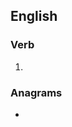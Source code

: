 ==English==

===Verb===
{{head|en|verb form}}

# {{present participle of|emote|lang=en|nocat=1}}

===Anagrams===
* {{anagrams|en|a=egimnot|mitogen}}